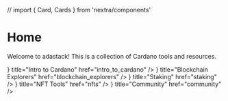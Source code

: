 // import { Card, Cards } from 'nextra/components'

# Home

Welcome to adastack! This is a collection of Cardano tools and resources.

<Cards>
  <Card icon={<CardanoLogo />} title="Intro to Cardano" href="intro_to_cardano" />
  <Card icon={<CardsIcon />} title="Blockchain Explorers" href="blockchain_explorers" />
  <Card icon={<CardsIcon />} title="Staking" href="staking" />
  <Card icon={<OneIcon />} title="NFT Tools" href="nfts" />
  <Card icon={<CardsIcon />} title="Community" href="community" />
</Cards>